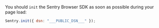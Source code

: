 You should `init` the Sentry Browser SDK as soon as possible during your page load:

```javascript
Sentry.init({ dsn: "___PUBLIC_DSN___" });
```
